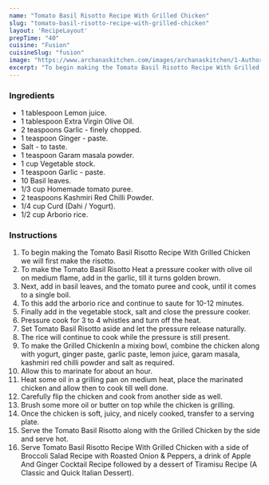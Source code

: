---
name: "Tomato Basil Risotto Recipe With Grilled Chicken"
slug: "tomato-basil-risotto-recipe-with-grilled-chicken"
layout: 'RecipeLayout'
prepTime: "40"
cuisine: "Fusion"
cuisineSlug: "fusion"
image: "https://www.archanaskitchen.com/images/archanaskitchen/1-Author/nithya.anantham/Tomato_Basil_Rissoto_Topped_with_Grilled_Chicken_Leg-1_1600.jpg"
excerpt: "To begin making the Tomato Basil Risotto Recipe With Grilled Chicken we will first make the risotto"
---

### Ingredients

- 1 tablespoon Lemon juice.
- 1 tablespoon Extra Virgin Olive Oil.
- 2 teaspoons Garlic - finely chopped.
- 1 teaspoon Ginger - paste.
- Salt - to taste.
- 1 teaspoon Garam masala powder.
- 1 cup Vegetable stock.
- 1 teaspoon Garlic - paste.
- 10 Basil leaves.
- 1/3 cup Homemade tomato puree.
- 2 teaspoons Kashmiri Red Chilli Powder.
- 1/4 cup Curd (Dahi / Yogurt).
- 1/2 cup Arborio rice.

### Instructions

1. To begin making the Tomato Basil Risotto Recipe With Grilled Chicken we will first make the risotto.
1. To make the Tomato Basil Risotto Heat a pressure cooker with olive oil on medium flame, add in the garlic, till it turns golden brown.
1. Next, add in basil leaves, and the tomato puree and cook, until it comes to a single boil.
1. To this add the arborio rice and continue to saute for 10-12 minutes.
1. Finally add in the vegetable stock, salt and close the pressure cooker.
1. Pressure cook for 3 to 4 whistles and turn off the heat.
1. Set Tomato Basil Risotto aside and let the pressure release naturally.
1. The rice will continue to cook while the pressure is still present.
1. To make the Grilled ChickenIn a mixing bowl, combine the chicken along with yogurt, ginger paste, garlic paste, lemon juice, garam masala, kashmiri red chilli powder and salt as required.
1. Allow this to marinate for about an hour.
1. Heat some oil in a grilling pan on medium heat, place the marinated chicken and allow then to cook till  well done.
1. Carefully flip the chicken and cook from another side as well.
1. Brush some more oil or butter on top while the chicken is grilling.
1. Once the chicken is soft, juicy, and nicely cooked, transfer to a serving plate.
1. Serve the Tomato Basil Risotto along with the Grilled Chicken by the side and serve hot.
1. Serve Tomato Basil Risotto Recipe With Grilled Chicken with a side of Broccoli Salad Recipe with Roasted Onion & Peppers, a drink of Apple And Ginger Cocktail Recipe followed by a dessert of Tiramisu Recipe (A Classic and Quick Italian Dessert).
